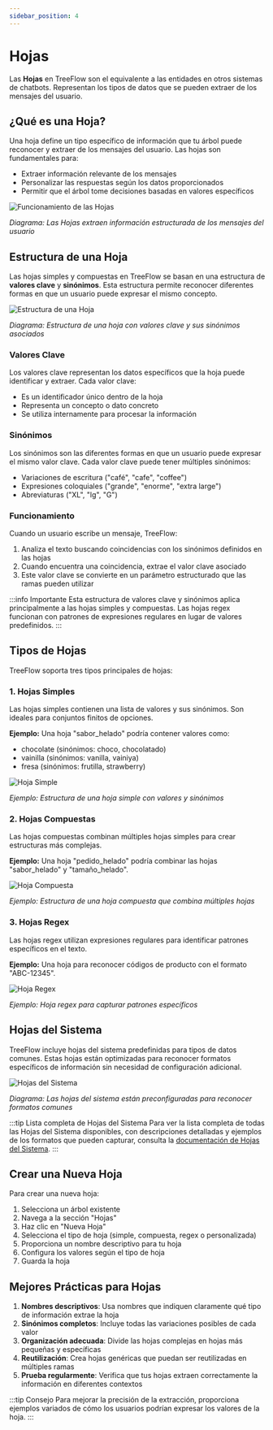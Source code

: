 ```yaml
---
sidebar_position: 4
---
```


# Hojas

Las **Hojas** en TreeFlow son el equivalente a las entidades en otros sistemas de chatbots. Representan los tipos de datos que se pueden extraer de los mensajes del usuario.

## ¿Qué es una Hoja?

Una hoja define un tipo específico de información que tu árbol puede reconocer y extraer de los mensajes del usuario. Las hojas son fundamentales para:

- Extraer información relevante de los mensajes
- Personalizar las respuestas según los datos proporcionados
- Permitir que el árbol tome decisiones basadas en valores específicos

![Funcionamiento de las Hojas](/img/docs/hojas_funcionamiento.svg)

*Diagrama: Las Hojas extraen información estructurada de los mensajes del usuario*

## Estructura de una Hoja

Las hojas simples y compuestas en TreeFlow se basan en una estructura de **valores clave** y **sinónimos**. Esta estructura permite reconocer diferentes formas en que un usuario puede expresar el mismo concepto.

![Estructura de una Hoja](/img/docs/estructura_hoja.svg)

*Diagrama: Estructura de una hoja con valores clave y sus sinónimos asociados*

### Valores Clave

Los valores clave representan los datos específicos que la hoja puede identificar y extraer. Cada valor clave:

- Es un identificador único dentro de la hoja
- Representa un concepto o dato concreto
- Se utiliza internamente para procesar la información

### Sinónimos

Los sinónimos son las diferentes formas en que un usuario puede expresar el mismo valor clave. Cada valor clave puede tener múltiples sinónimos:

- Variaciones de escritura ("café", "cafe", "coffee")
- Expresiones coloquiales ("grande", "enorme", "extra large")
- Abreviaturas ("XL", "lg", "G")

### Funcionamiento

Cuando un usuario escribe un mensaje, TreeFlow:

1. Analiza el texto buscando coincidencias con los sinónimos definidos en las hojas
2. Cuando encuentra una coincidencia, extrae el valor clave asociado
3. Este valor clave se convierte en un parámetro estructurado que las ramas pueden utilizar

:::info Importante
Esta estructura de valores clave y sinónimos aplica principalmente a las hojas simples y compuestas. Las hojas regex funcionan con patrones de expresiones regulares en lugar de valores predefinidos.
:::

## Tipos de Hojas

TreeFlow soporta tres tipos principales de hojas:

### 1. Hojas Simples

Las hojas simples contienen una lista de valores y sus sinónimos. Son ideales para conjuntos finitos de opciones.

**Ejemplo:** Una hoja "sabor_helado" podría contener valores como:
- chocolate (sinónimos: choco, chocolatado)
- vainilla (sinónimos: vanilla, vainiya)
- fresa (sinónimos: frutilla, strawberry)

![Hoja Simple](/img/docs/hoja_simple.svg)

*Ejemplo: Estructura de una hoja simple con valores y sinónimos*

### 2. Hojas Compuestas

Las hojas compuestas combinan múltiples hojas simples para crear estructuras más complejas.

**Ejemplo:** Una hoja "pedido_helado" podría combinar las hojas "sabor_helado" y "tamaño_helado".

![Hoja Compuesta](/img/docs/hoja_compuesta.svg)

*Ejemplo: Estructura de una hoja compuesta que combina múltiples hojas*

### 3. Hojas Regex

Las hojas regex utilizan expresiones regulares para identificar patrones específicos en el texto.

**Ejemplo:** Una hoja para reconocer códigos de producto con el formato "ABC-12345".

![Hoja Regex](/img/docs/hoja_regex.svg)

*Ejemplo: Hoja regex para capturar patrones específicos*

## Hojas del Sistema

TreeFlow incluye hojas del sistema predefinidas para tipos de datos comunes. Estas hojas están optimizadas para reconocer formatos específicos de información sin necesidad de configuración adicional.

![Hojas del Sistema](/img/docs/hojas_sistema.svg)

*Diagrama: Las hojas del sistema están preconfiguradas para reconocer formatos comunes*

:::tip Lista completa de Hojas del Sistema
Para ver la lista completa de todas las Hojas del Sistema disponibles, con descripciones detalladas y ejemplos de los formatos que pueden capturar, consulta la [documentación de Hojas del Sistema](/Misc/HojasDelSistema).
:::



## Crear una Nueva Hoja

Para crear una nueva hoja:

1. Selecciona un árbol existente
2. Navega a la sección "Hojas"
3. Haz clic en "Nueva Hoja"
4. Selecciona el tipo de hoja (simple, compuesta, regex o personalizada)
5. Proporciona un nombre descriptivo para tu hoja
6. Configura los valores según el tipo de hoja
7. Guarda la hoja



## Mejores Prácticas para Hojas

1. **Nombres descriptivos**: Usa nombres que indiquen claramente qué tipo de información extrae la hoja
2. **Sinónimos completos**: Incluye todas las variaciones posibles de cada valor
3. **Organización adecuada**: Divide las hojas complejas en hojas más pequeñas y específicas
4. **Reutilización**: Crea hojas genéricas que puedan ser reutilizadas en múltiples ramas
5. **Prueba regularmente**: Verifica que tus hojas extraen correctamente la información en diferentes contextos

:::tip Consejo
Para mejorar la precisión de la extracción, proporciona ejemplos variados de cómo los usuarios podrían expresar los valores de la hoja.
:::




